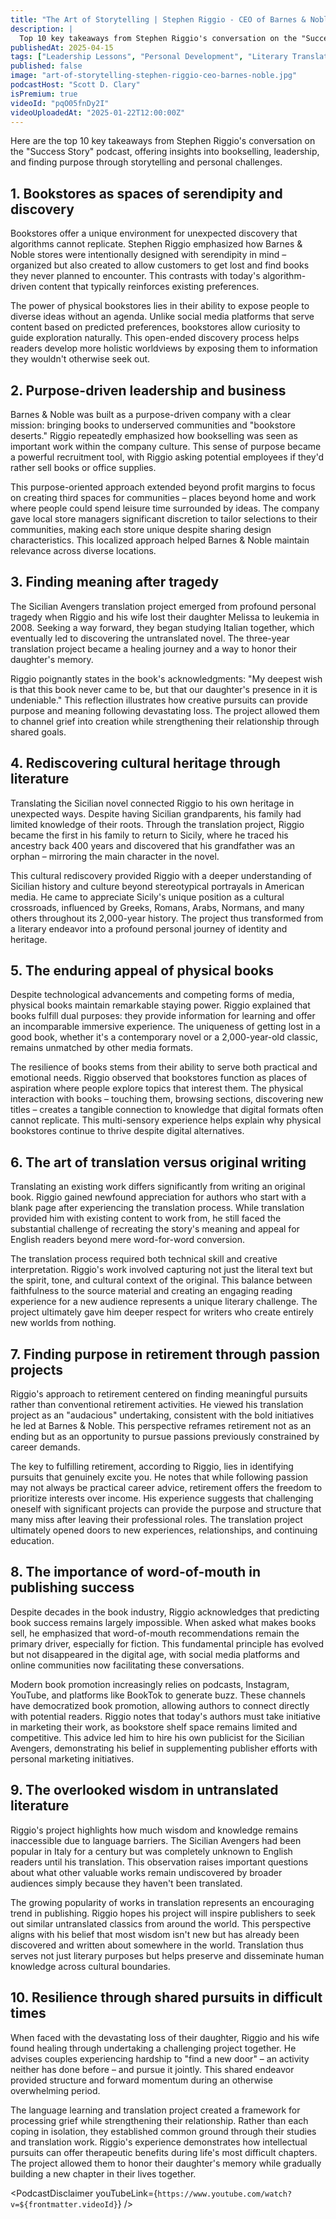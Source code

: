 ```yaml
---
title: "The Art of Storytelling | Stephen Riggio - CEO of Barnes & Noble"
description: |
  Top 10 key takeaways from Stephen Riggio's conversation on the "Success Story" podcast, offering insights into bookselling, leadership, and finding purpose through storytelling and personal challenges.
publishedAt: 2025-04-15
tags: ["Leadership Lessons", "Personal Development", "Literary Translation"]
published: false
image: "art-of-storytelling-stephen-riggio-ceo-barnes-noble.jpg"
podcastHost: "Scott D. Clary"
isPremium: true
videoId: "pqO05fnDy2I"
videoUploadedAt: "2025-01-22T12:00:00Z"
---
```



<PodcastSummaryPageLayout frontmatter={frontmatter}>

Here are the top 10 key takeaways from Stephen Riggio's conversation on the "Success Story" podcast, offering insights into bookselling, leadership, and finding purpose through storytelling and personal challenges.

## 1. Bookstores as spaces of serendipity and discovery

Bookstores offer a unique environment for unexpected discovery that algorithms cannot replicate. Stephen Riggio emphasized how Barnes & Noble stores were intentionally designed with serendipity in mind – organized but also created to allow customers to get lost and find books they never planned to encounter. This contrasts with today's algorithm-driven content that typically reinforces existing preferences.

The power of physical bookstores lies in their ability to expose people to diverse ideas without an agenda. Unlike social media platforms that serve content based on predicted preferences, bookstores allow curiosity to guide exploration naturally. This open-ended discovery process helps readers develop more holistic worldviews by exposing them to information they wouldn't otherwise seek out.

## 2. Purpose-driven leadership and business

Barnes & Noble was built as a purpose-driven company with a clear mission: bringing books to underserved communities and "bookstore deserts." Riggio repeatedly emphasized how bookselling was seen as important work within the company culture. This sense of purpose became a powerful recruitment tool, with Riggio asking potential employees if they'd rather sell books or office supplies.

This purpose-oriented approach extended beyond profit margins to focus on creating third spaces for communities – places beyond home and work where people could spend leisure time surrounded by ideas. The company gave local store managers significant discretion to tailor selections to their communities, making each store unique despite sharing design characteristics. This localized approach helped Barnes & Noble maintain relevance across diverse locations.

## 3. Finding meaning after tragedy

The Sicilian Avengers translation project emerged from profound personal tragedy when Riggio and his wife lost their daughter Melissa to leukemia in 2008. Seeking a way forward, they began studying Italian together, which eventually led to discovering the untranslated novel. The three-year translation project became a healing journey and a way to honor their daughter's memory.

Riggio poignantly states in the book's acknowledgments: "My deepest wish is that this book never came to be, but that our daughter's presence in it is undeniable." This reflection illustrates how creative pursuits can provide purpose and meaning following devastating loss. The project allowed them to channel grief into creation while strengthening their relationship through shared goals.

## 4. Rediscovering cultural heritage through literature

Translating the Sicilian novel connected Riggio to his own heritage in unexpected ways. Despite having Sicilian grandparents, his family had limited knowledge of their roots. Through the translation project, Riggio became the first in his family to return to Sicily, where he traced his ancestry back 400 years and discovered that his grandfather was an orphan – mirroring the main character in the novel.

This cultural rediscovery provided Riggio with a deeper understanding of Sicilian history and culture beyond stereotypical portrayals in American media. He came to appreciate Sicily's unique position as a cultural crossroads, influenced by Greeks, Romans, Arabs, Normans, and many others throughout its 2,000-year history. The project thus transformed from a literary endeavor into a profound personal journey of identity and heritage.

## 5. The enduring appeal of physical books

Despite technological advancements and competing forms of media, physical books maintain remarkable staying power. Riggio explained that books fulfill dual purposes: they provide information for learning and offer an incomparable immersive experience. The uniqueness of getting lost in a good book, whether it's a contemporary novel or a 2,000-year-old classic, remains unmatched by other media formats.

The resilience of books stems from their ability to serve both practical and emotional needs. Riggio observed that bookstores function as places of aspiration where people explore topics that interest them. The physical interaction with books – touching them, browsing sections, discovering new titles – creates a tangible connection to knowledge that digital formats often cannot replicate. This multi-sensory experience helps explain why physical bookstores continue to thrive despite digital alternatives.

## 6. The art of translation versus original writing

Translating an existing work differs significantly from writing an original book. Riggio gained newfound appreciation for authors who start with a blank page after experiencing the translation process. While translation provided him with existing content to work from, he still faced the substantial challenge of recreating the story's meaning and appeal for English readers beyond mere word-for-word conversion.

The translation process required both technical skill and creative interpretation. Riggio's work involved capturing not just the literal text but the spirit, tone, and cultural context of the original. This balance between faithfulness to the source material and creating an engaging reading experience for a new audience represents a unique literary challenge. The project ultimately gave him deeper respect for writers who create entirely new worlds from nothing.

## 7. Finding purpose in retirement through passion projects

Riggio's approach to retirement centered on finding meaningful pursuits rather than conventional retirement activities. He viewed his translation project as an "audacious" undertaking, consistent with the bold initiatives he led at Barnes & Noble. This perspective reframes retirement not as an ending but as an opportunity to pursue passions previously constrained by career demands.

The key to fulfilling retirement, according to Riggio, lies in identifying pursuits that genuinely excite you. He notes that while following passion may not always be practical career advice, retirement offers the freedom to prioritize interests over income. His experience suggests that challenging oneself with significant projects can provide the purpose and structure that many miss after leaving their professional roles. The translation project ultimately opened doors to new experiences, relationships, and continuing education.

## 8. The importance of word-of-mouth in publishing success

Despite decades in the book industry, Riggio acknowledges that predicting book success remains largely impossible. When asked what makes books sell, he emphasized that word-of-mouth recommendations remain the primary driver, especially for fiction. This fundamental principle has evolved but not disappeared in the digital age, with social media platforms and online communities now facilitating these conversations.

Modern book promotion increasingly relies on podcasts, Instagram, YouTube, and platforms like BookTok to generate buzz. These channels have democratized book promotion, allowing authors to connect directly with potential readers. Riggio notes that today's authors must take initiative in marketing their work, as bookstore shelf space remains limited and competitive. This advice led him to hire his own publicist for the Sicilian Avengers, demonstrating his belief in supplementing publisher efforts with personal marketing initiatives.

## 9. The overlooked wisdom in untranslated literature

Riggio's project highlights how much wisdom and knowledge remains inaccessible due to language barriers. The Sicilian Avengers had been popular in Italy for a century but was completely unknown to English readers until his translation. This observation raises important questions about what other valuable works remain undiscovered by broader audiences simply because they haven't been translated.

The growing popularity of works in translation represents an encouraging trend in publishing. Riggio hopes his project will inspire publishers to seek out similar untranslated classics from around the world. This perspective aligns with his belief that most wisdom isn't new but has already been discovered and written about somewhere in the world. Translation thus serves not just literary purposes but helps preserve and disseminate human knowledge across cultural boundaries.

## 10. Resilience through shared pursuits in difficult times

When faced with the devastating loss of their daughter, Riggio and his wife found healing through undertaking a challenging project together. He advises couples experiencing hardship to "find a new door" – an activity neither has done before – and pursue it jointly. This shared endeavor provided structure and forward momentum during an otherwise overwhelming period.

The language learning and translation project created a framework for processing grief while strengthening their relationship. Rather than each coping in isolation, they established common ground through their studies and translation work. Riggio's experience demonstrates how intellectual pursuits can offer therapeutic benefits during life's most difficult chapters. The project allowed them to honor their daughter's memory while gradually building a new chapter in their lives together.

<PodcastDisclaimer
  youTubeLink={`https://www.youtube.com/watch?v=${frontmatter.videoId}`}
/>

</PodcastSummaryPageLayout>
